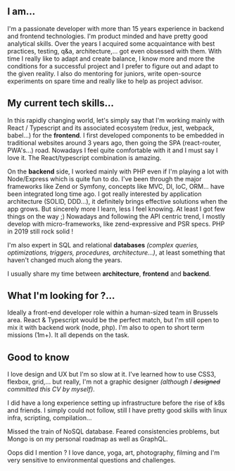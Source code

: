 ## I am...

I'm a passionate developer with more than 15 years experience in backend and frontend technologies.
I'm product minded and have pretty good analytical skills. Over the years I acquired some
acquaintance with best practices, testing, q&a, architecture,... got even obsessed with them.
With time I really like to adapt and create balance, I know more and more the conditions for
a successful project and I prefer to figure out and adapt to the given reality. I also do mentoring for
juniors, write open-source experiments on spare time and really like to help as project advisor.

## My current tech skills...

In this rapidly changing world, let's simply say that I'm working mainly with React / Typescript and its
associated ecosystem (redux, jest, webpack, babel...) for the **frontend**.
I first developed components to be embedded in traditional websites around 3 years ago,
then going the SPA (react-router, PWA's...) road. Nowadays I feel quite comfortable with it
and I must say I love it. The React/typescript combination is amazing.

On the **backend** side, I worked mainly with PHP even if I'm playing a lot with Node/Express which is quite
fun to do. I've been through the major frameworks like Zend or Symfony, concepts like MVC, DI, IoC, ORM... have
been integrated long time ago. I got really interested by application architecture (SOLID, DDD...), it definitely
brings effective solutions when the app grows. But sincerely more I learn, less I feel knowing.
At least I got few things on the way ;)
Nowadays and following the API centric trend, I mostly develop with micro-frameworks, like zend-expressive and
PSR specs. PHP in 2019 still rock solid !

I'm also expert in SQL and relational **databases** _(complex queries, optimizations, triggers, procedures, architecture...)_,
at least something that haven't changed much along the years.

I usually share my time between **architecture**, **frontend** and **backend**.

## What I'm looking for ?...

Ideally a front-end developer role within a human-sized team in Brussels area.
React & Typescript would be the perfect match, but I'm still open to mix it
with backend work (node, php). I'm also to open to short term missions (1m+). It all depends on the task.

## Good to know

I love design and UX but I'm so slow at it. I've
learned how to use CSS3, flexbox, grid,...
but really, I'm not a graphic designer _(although I ~~designed~~ committed this CV by myself)_.

I did have a long experience setting up infrastructure before the rise of k8s and friends.
I simply could not follow, still I have pretty good skills with linux infra, scripting, compilation...

Missed the train of NoSQL database. Feared consistencies problems, but Mongo is on my personal roadmap as
well as GraphQL.

Oops did I mention ? I love dance, yoga, art, photography, filming and I'm very sensitive to environmental questions
and challenges.
